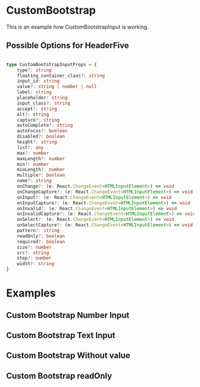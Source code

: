 

<Meta of={CustomBootstrapInput} />

# CustomBootstrap

This is an example how CustomBootstrapInput is working.

## Possible Options for HeaderFive

```ts

type CustomBootstrapInputProps = {
    type?: string
    floating_container_class?: string
    input_id: string
    value?: string | number | null
    label: string
    placeholder: string
    input_class?: string
    accept?: string
    alt?: string
    capture?: string
    autoComplete?: string
    autoFocus?: boolean
    disabled?: boolean
    height?: string
    list?: any
    max?: number
    maxLength?: number
    min?: number
    minLength?: number
    multiple?: boolean
    name?: string
    onChange?: (e: React.ChangeEvent<HTMLInputElement>) => void
    onChangeCapture?: (e: React.ChangeEvent<HTMLInputElement>) => void
    onInput?: (e: React.ChangeEvent<HTMLInputElement>) => void
    onInputCapture?: (e: React.ChangeEvent<HTMLInputElement>) => void
    onInvalid?: (e: React.ChangeEvent<HTMLInputElement>) => void
    onInvalidCapture?: (e: React.ChangeEvent<HTMLInputElement>) => void
    onSelect?: (e: React.ChangeEvent<HTMLInputElement>) => void
    onSelectCapture?: (e: React.ChangeEvent<HTMLInputElement>) => void
    pattern?: string
    readOnly?: boolean
    required?: boolean
    size?: number
    src?: string
    step?: number
    width?: string
}

```

# Examples

## Custom Bootstrap Number Input
<Canvas of={CustomBootstrapInput.CustomBootstrapInputOne} />


<Controls of={CustomBootstrapInput.CustomBootstrapInputOne} />


## Custom Bootstrap Text Input
<Canvas of={CustomBootstrapInput.CustomBootstrapTextInput} />


<Controls of={CustomBootstrapInput.CustomBootstrapTextInput} />

## Custom Bootstrap Without value

<Canvas of={CustomBootstrapInput.CustomBootstrapTextInputWithoutValue} />


<Controls of={CustomBootstrapInput.CustomBootstrapTextInputWithoutValue} />


## Custom Bootstrap readOnly

<Canvas of={CustomBootstrapInput.CustomBootstrapReadOnly} />


<Controls of={CustomBootstrapInput.CustomBootstrapReadOnly} />
